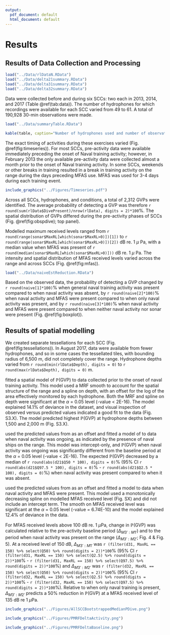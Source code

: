 ```yaml
---
output:
  pdf_document: default
  html_document: default
---
```

# Results

## Results of Data Collection and Processing

```r

load("../Data/rlDataN.RData")
load("../Data/delta21summary.RData")
load("../Data/delta31summary.RData")
load("../Data/delta32summary.RData")

```

Data were collected before and during six SCCs: two each in 2013, 2014, and 2017 (Table \@ref(tab:data)).  The number of hydrophones for which recordings were available for each SCC varied from 49 to 61.  A total of 190,928 30-min observations were made. 

```r

load("../Data/summaryTable.RData")

kable(table, caption="Number of hydrophones used and number of observations made (no. 30-min periods) for each SCC before the exercise began, when naval activity was present, and when Naval activity and MFAS were present.")

```

The exact timing of activities during these exercises varied (Fig. \@ref(fig:timeseries)).  For most SCCs, pre-activity data were available immediately preceding the onset of Naval training activity; however, in February 2013 the only available pre-activity data were collected almost a month prior to the onset of Naval training activity.  In some SCCs, weekends or other breaks in training resulted in a break in training activity on the range during the days preceding MFAS use.  MFAS was used for 3-4 days during each training event. 

```r
include_graphics("../Figures/Timeseries.pdf")
```

Across all SCCs, hydrophones, and conditions, a total of 2,312 GVPs were identified.  The average probability of detecting a GVP was therefore `r round(sum(rlData$DivePresent)/nrow(rlData), digits = 2)*100`\%. The spatial distribution of GVPs differed during the pre-activity phases of SCCs (Fig. \@ref(fig:obspdive); top panel).

Modelled maximum received levels ranged from `r round(range(sonar$MaxRL[which(sonar$MaxRL>0)])[1])` to `r round(range(sonar$MaxRL[which(sonar$MaxRL>0)])[2])` dB re. 1 $\mu$ Pa, with a median value when MFAS was present of `r round(median(sonar$MaxRL[which(sonar$MaxRL>0)]))` dB re. 1 $\mu$ Pa. The intensity and spatial distribution of MFAS received levels varied across the range and across SCCs (Fig. \@ref(fig:mfas)). 

```r
load("../Data/naiveEstReduction.RData")
```

Based on the observed data, the probability of detecting a GVP changed by `r round(naive[1]*100)`\% when general naval training activity was present compared to when naval activity was absent, by `r round(naive[2]*100)`\% when naval activity and MFAS were present compared to when only naval activity was present, and by `r round(naive[3]*100)`\% when naval activity and MFAS were present compared to when neither naval activity nor sonar were present (Fig. \@ref(fig:boxplot)). 

## Results of spatial modelling

We created separate tessellations for each SCC (Fig. \@ref(fig:tessellations)).  In August 2017, data were available from fewer hydrophones, and so in some cases the tessellated tiles, with bounding radius of 6,500 m, did not completely cover the range.  Hydrophone depths varied from `r round(min(rlData$Depth), digits = 0)` to `r round(max(rlData$Depth), digits = 0)` m.

\texttt{M1} fitted a spatial model of $\mathbb{P}(\text{GVP})$ to data collected prior to the onset of naval training activity.  This model used a MRF smooth to account for the spatial structure of the range and a spline on depth, with an offset for the log of the area effectively monitored by each hydrophone.  Both the MRF and spline on depth were significant at the $\alpha$ = 0.05 level (\textit{p}-value < 2E-16).  The model explained 14.1\% of deviance in the dataset, and visual inspection of observed versus predicted values indicated a good fit to the data (Fig. S3.X).  The model \texttt{M1} predicted highest $\mathbb{P}(\text{GVP})$ at hydrophone depths between 1,500 and 2,000 m (Fig. S3.X).

\texttt{M2} used the predicted values from \texttt{M1} as an offset and fitted a model of to data when naval activity was ongoing, as indicated by the presence of naval ships on the range.  This model was intercept-only, and $\mathbb{P}(\text{GVP})$ when naval activity was ongoing was significantly different from the baseline period at the $\alpha$ = 0.05 level (\textit{p}-value < 2E-16).  The expected $\mathbb{P}(\text{GVP})$ decreased by a median of `r round(abs(d21$Q50 * 100), digits = 0)`\% (95\% CI `r round(abs(d21$Q97.5 * 100), digits = 0)`\% - `r round(abs(d21$Q2.5 * 100), digits = 0)`\%) when naval activity was present compared to when it was absent.  

\texttt{M3} used the predicted values from \texttt{M2} as an offset and fitted a model to data when naval activity and MFAS were present.  This model used a monotonically decreasing spline on modelled MFAS received level (Fig. SX) and did not include an intercept term.  The smooth on MFAS received level was significant at the $\alpha$ = 0.05 level (\textit{p}-value = 6.74E-10) and the model explained 12.4\% of deviance in the data. 

For MFAS received levels above 100 dB re. 1 $\mu$Pa, change in $\mathbb{P}(\text{GVP})$ was calculated relative to the pre-activity baseline period ($\Delta_{M3':M1'}$) and to the period when naval activity was present on the range 
 ($\Delta_{M3':M2'}$; Fig. 4 & Fig. 5).  At a received level of 150 dB, $\Delta_{M3':M1'}$ was `r (filter(d31, MaxRL == 150) %>% select(Q50) %>% round(digits = 2))*100`\% (95\% CI `r (filter(d31, MaxRL == 150) %>% select(Q2.5) %>% round(digits = 2))*100`\% - `r (filter(d31, MaxRL == 150) %>% select(Q97.5) %>% round(digits = 2))*100`\%) and $\Delta_{M3':M2'}$ was `r (filter(d32, MaxRL == 150) %>% select(Q50) %>% round(digits = 2))*100`\% (95\% CI `r (filter(d32, MaxRL == 150) %>% select(Q2.5) %>% round(digits = 2))*100`\% - `r (filter(d32, MaxRL == 150) %>% select(Q97.5) %>% round(digits = 2))*100`\%). Relative to when only naval training is present, $\Delta_{M3':M2'}$ predicts a 50\% reduction in $\mathbb{P}(\text{GVP})$ at a MFAS received level of 135 dB re 1 $\mu$Pa.
 
 
```r
include_graphics("../Figures/AllSCCBootstrappedMedianPDive.png")
```

```r
include_graphics("../Figures/PMRFDeltaActivity.png")
```

```r
include_graphics("../Figures/PMRFDeltaBaseline.png")
```


